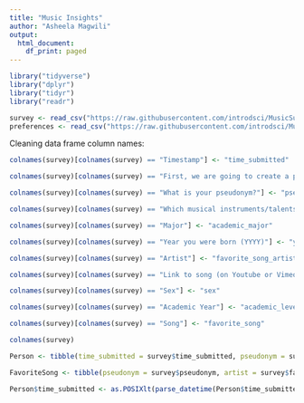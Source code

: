 ```yaml
---
title: "Music Insights"
author: "Asheela Magwili"
output:
  html_document:
    df_print: paged
---
```


```r
library("tidyverse")
library("dplyr")
library("tidyr")
library("readr")

survey <- read_csv("https://raw.githubusercontent.com/introdsci/MusicSurvey/master/music-survey.csv")
preferences <- read_csv("https://raw.githubusercontent.com/introdsci/MusicSurvey/master/preferences-survey.csv")
```

Cleaning data frame column names:
```r
colnames(survey)[colnames(survey) == "Timestamp"] <- "time_submitted"

colnames(survey)[colnames(survey) == "First, we are going to create a pseudonym for you to keep this survey anonymous (more or less). Which pseudonym generator would you prefer?"] <- "pseudonym_generator"

colnames(survey)[colnames(survey) == "What is your pseudonym?"] <- "pseudonym"

colnames(survey)[colnames(survey) == "Which musical instruments/talents do you play? (Select all that apply)"] <- "instrument_list"

colnames(survey)[colnames(survey) == "Major"] <- "academic_major"

colnames(survey)[colnames(survey) == "Year you were born (YYYY)"] <- "year_born"

colnames(survey)[colnames(survey) == "Artist"] <- "favorite_song_artist"

colnames(survey)[colnames(survey) == "Link to song (on Youtube or Vimeo)"] <- "favorite_song_link"

colnames(survey)[colnames(survey) == "Sex"] <- "sex"

colnames(survey)[colnames(survey) == "Academic Year"] <- "academic_level"

colnames(survey)[colnames(survey) == "Song"] <- "favorite_song"

colnames(survey)
```


```r
Person <- tibble(time_submitted = survey$time_submitted, pseudonym = survey$pseudonym, sex = survey$sex, academic_major = survey$academic_major, academic_level = survey$academic_level, year_born = survey$year_born)

FavoriteSong <- tibble(pseudonym = survey$pseudonym, artist = survey$favorite_song_artist, song = survey$favorite_song, link = survey$favorite_song_link)
```


```r
Person$time_submitted <- as.POSIXlt(parse_datetime(Person$time_submitted, format="%m/%d/%y %H:%M"))
```

